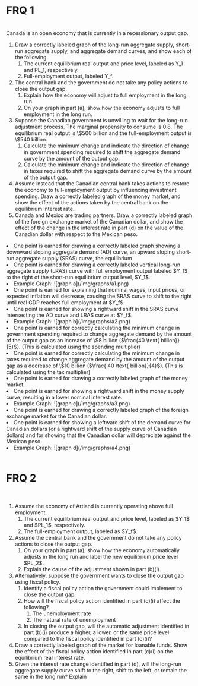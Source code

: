 
# FRQ 1

<br />
Canada is an open economy that is currently in a recessionary output gap.

<ol className="alpha-list-mdx">
  <li>
    Draw a correctly labeled graph of the long-run aggregate supply, short-run
    aggregate supply, and aggregate demand curves, and show each of the
    following.
    <ol>
      <li>
        The current equilibrium real output and price level, labeled as Y_1 and
        PL_1, respectively.
      </li>
      <li>Full-employment output, labeled Y_f.</li>
    </ol>
  </li>
  <li>
    The central bank and the government do not take any policy actions to close
    the output gap.
    <ol>
      <li>
        Explain how the economy will adjust to full employment in the long run.
      </li>
      <li>
        On your graph in part (a), show how the economy adjusts to full
        employment in the long run.
      </li>
    </ol>
  </li>
  <li>
    Suppose the Canadian government is unwilling to wait for the long-run
    adjustment process. The marginal propensity to consume is 0.8. The
    equilibrium real output is \$500 billion and the full-employment output is
    \$540 billion.
    <ol>
      <li>
        Calculate the minimum change and indicate the direction of change in
        government spending required to shift the aggregate demand curve by the
        amount of the output gap.
      </li>
      <li>
        Calculate the minimum change and indicate the direction of change in
        taxes required to shift the aggregate demand curve by the amount of the
        output gap.
      </li>
    </ol>
  </li>
  <li>
    Assume instead that the Canadian central bank takes actions to restore the
    economy to full-employment output by influencing investment spending. Draw a
    correctly labeled graph of the money market, and show the effect of the
    actions taken by the central bank on the equilibrium interest rate.
  </li>
  <li>
    Canada and Mexico are trading partners. Draw a correctly labeled graph of
    the foreign exchange market of the Canadian dollar, and show the effect of
    the change in the interest rate in part (d) on the value of the Canadian
    dollar with respect to the Mexican peso.
  </li>
</ol>

<FRQ>
  <FRQCheck points={2}>
    <li>
      One point is earned for drawing a correctly labeled graph showing a
      downward sloping aggregate demand (AD) curve, an upward sloping
      short-run aggregate supply (SRAS) curve, the equilibrium
    </li>
    <li>
      One point is earned for drawing a correctly labeled vertical long-run
      aggregate supply (LRAS) curve with full employment output labeled $Y_f$
      to the right of the short-run equilibrium output level, $Y_1$.
    </li>
    <li>Example Graph: ![graph a](/img/graphs/a1.png)</li>
  </FRQCheck>
  <FRQCheck points={2}>
    <li>
      One point is earned for explaining that nominal wages, input prices, or
      expected inflation will decrease, causing the SRAS curve to shift to the
      right until real GDP reaches full employment at $Y_f$.
    </li>
    <li>
      One point is earned for showing a rightward shift in the SRAS curve
      intersecting the AD curve and LRAS curve at $Y_f$.
    </li>
    <li>Example Graph: ![graph b](/img/graphs/a2.png)</li>
  </FRQCheck>
  <FRQCheck points={2}>
    <li>
      One point is earned for correctly calculating the minimum change in government spending required to change aggregate demand by the amount of the output gap as an increase of \$8 billion ($\frac{40 \text{ billion}}{5}$). (This is calculated using the spending multiplier)
    </li>
    <li>
      One point is earned for correctly calculating the minimum change in taxes required to change
aggregate demand by the amount of the output gap as a decrease of \$10 billion ($\frac{ 40 \text{ billion}}{4}$). (This is calculated using the tax multiplier)
    </li>
  </FRQCheck>
  <FRQCheck points={2}>
    <li>
      One point is earned for drawing a correctly labeled graph of the money market.
    </li>
    <li>
      One point is earned for showing a rightward shift in the money supply curve, resulting in a lower nominal interest rate.
    </li>
    <li>Example Graph: ![graph c](/img/graphs/a3.png)</li>
  </FRQCheck>
  <FRQCheck points={2}>
    <li>
      One point is earned for drawing a correctly labeled graph of the foreign exchange market for the
Canadian dollar.
    </li>
    <li>
      One point is earned for showing a leftward shift of the demand curve for Canadian dollars (or a
rightward shift of the supply curve of Canadian dollars) and for showing that the Canadian dollar will depreciate against the Mexican peso.
    </li>
    <li>Example Graph: ![graph d](/img/graphs/a4.png)</li>
  </FRQCheck>
</FRQ>

<br />

# FRQ 2

<br />
<ol className="alpha-list-mdx">
  <li>
    Assume the economy of Artland is currently operating above full employment.
    <ol>
      <li>
        The current equilibrium real output and price level, labeled as $Y_1$
        and $PL_1$, respectively.
      </li>
      <li>The full-employment output, labeled as $Y_f$.</li>
    </ol>
  </li>
  <li>
    Assume the central bank and the government do not take any policy actions to
    close the output gap.
    <ol>
      <li>
        On your graph in part (a), show how the economy automatically adjusts in
        the long run and label the new equilibrium price level $PL_2$.
      </li>
      <li>Explain the cause of the adjustment shown in part (b)(i).</li>
    </ol>
  </li>
  <li>
    Alternatively, suppose the government wants to close the output gap using
    fiscal policy.
    <ol>
      <li>
        Identify a fiscal policy action the government could implement to close
        the output gap.
      </li>
      <li>
        How will the fiscal policy action identified in part (c)(i) affect the
        following?
        <ol>
          <li>The unemployment rate</li>
          <li>The natural rate of unemployment</li>
        </ol>
      </li>
      <li>
        In closing the output gap, will the automatic adjustment identified in
        part (b)(i) produce a higher, a lower, or the same price level compared
        to the fiscal policy identified in part (c)(i)?
      </li>
    </ol>
  </li>
  <li>
    Draw a correctly labeled graph of the market for loanable funds. Show the
    effect of the fiscal policy action identified in part (c)(i) on the
    equilibrium real interest rate.
  </li>
  <li>
    Given the interest rate change identified in part (d), will the long-run
    aggregate supply curve shift to the right, shift to the left, or remain the
    same in the long run? Explain
  </li>
</ol>

